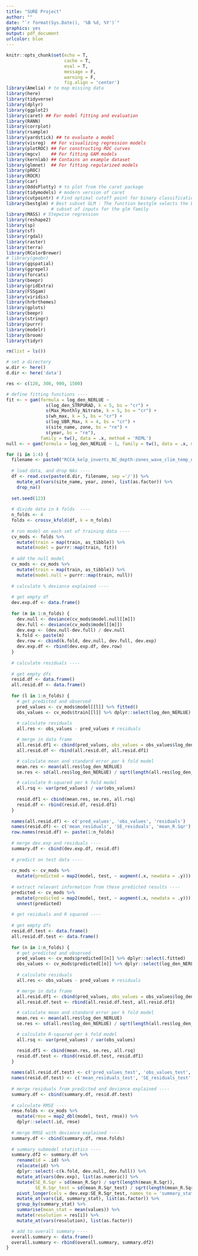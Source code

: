 ```yaml
---
title: "SURE Project"
author: ""
date: "`r format(Sys.Date(), '%B %d, %Y')`"
graphics: yes
output: pdf_document
urlcolor: blue
---
```


```r
knitr::opts_chunk$set(echo = T,
                      cache = T,
                      eval = T,
                      message = F,
                      warning = F,
                      fig.align = 'center')
library(Amelia) # to map missing data
library(here)
library(tidyverse)
library(dplyr)
library(ggplot2) 
library(caret) ## For model fitting and evaluation
library(RANN)
library(corrplot)
library(rsample)
library(yardstick) ## to evaluate a model
library(visreg)  ## For visualizing regression models
library(plotROC) ## For constructing ROC curves
library(mgcv)    ## For fitting GAM models
library(kernlab) ## Contains an example dataset
library(glmnet)  ## For fitting regularized models
library(pROC)
library(ROCR)
library(car)
library(OddsPlotty) # to plot from the caret package
library(tidymodels) # modern version of caret
library(cutpointr) # Find optimal cutoff point for binary classification
library(bestglm) # Best subset GLM : The function bestglm selects the best 
                 # subset of inputs for the glm family
library(MASS) # Stepwise regression
library(reshape2)
library(sp)
library(sf)
library(rgdal)
library(raster) 
library(terra)
library(RColorBrewer)
# library(geobr)
library(ggspatial)
library(ggrepel)
library(forcats)
library(beepr)
library(gridExtra)
library(FSSgam)
library(viridis)
library(hrbrthemes)
library(gplots)
library(beepr)
library(stringr)
library(purrr)
library(modelr)
library(broom)
library(tidyr)
```

```r
rm(list = ls())

# set a directory
w.dir <- here()
d.dir <- here('data')
```

```r
res <- c(120, 300, 900, 1500)

# define fitting functions ----
fit <- ~ gam(formula = log_den_NERLUE ~ 
               s(log_den_STRPURAD, k = 5, bs = "cr") + 
               s(Max_Monthly_Nitrate, k = 5, bs = "cr") + 
               s(wh_max, k = 5, bs = "cr") +
               s(log_UBR_Max, k = 4, bs = "cr") + 
               s(site_name, zone, bs = "re") + 
               s(year, bs = "re"), 
             family = tw(), data = .x, method = 'REML')
null <- ~ gam(formula = log_den_NERLUE ~ 1, family = tw(), data = .x, method = 'REML')

for (i in 1:4) {
  filename <- paste0("RCCA_kelp_inverts_NC_depth-zones_wave_clim_temp_nit_subs_orbvel_npp_", res[i], "m.csv")
  
  # load data, and drop NAs ----
  df <- read.csv(paste(d.dir, filename, sep ='/')) %>%
    mutate_at(vars(site_name, year, zone), list(as.factor)) %>%
    drop_na()
  
  set.seed(123)
  
  # divide data in k folds  ----
  n_folds <- 4
  folds <- crossv_kfold(df, k = n_folds)
  
  # run model on each set of training data ----
  cv_mods <- folds %>%
    mutate(train = map(train, as_tibble)) %>%
    mutate(model = purrr::map(train, fit)) 
  
  # add the null model
  cv_mods <- cv_mods %>%
    mutate(train = map(train, as_tibble)) %>%
    mutate(model.null = purrr::map(train, null)) 
  
  # calculate % deviance explained ----
  
  # get empty df
  dev.exp.df <- data.frame()
  
  for (m in 1:n_folds) {
    dev.null <- deviance(cv_mods$model.null[[m]])
    dev.full <- deviance(cv_mods$model[[m]])
    dev.exp <- (dev.null-dev.full) / dev.null
    k.fold <- paste(m)
    dev.row <- cbind(k.fold, dev.null, dev.full, dev.exp)
    dev.exp.df <- rbind(dev.exp.df, dev.row)
  }
  
  # calculate residuals ----
  
  # get empty dfs
  resid.df <- data.frame()
  all.resid.df <- data.frame()
  
  for (l in 1:n_folds) {
    # get predicted and observed
    pred_values <- cv_mods$model[[l]] %>% fitted()
    obs_values <- cv_mods$train[[l]] %>% dplyr::select(log_den_NERLUE)
    
    # calculate residuals
    all.res <- obs_values - pred_values # residuals

    # merge in data frame
    all.resid.df1 <- cbind(pred_values, obs_values = obs_values$log_den_NERLUE, all.res)
    all.resid.df <- rbind(all.resid.df, all.resid.df1)

    # calculate mean and standard error per k fold model
    mean.res <- mean(all.res$log_den_NERLUE)
    se.res <- sd(all.res$log_den_NERLUE) / sqrt(length(all.res$log_den_NERLUE))

    # calculate R-squared per k fold model
    all.rsq <- var(pred_values) / var(obs_values) 
    
    resid.df1 <- cbind(mean.res, se.res, all.rsq)
    resid.df <- rbind(resid.df, resid.df1)
  }
  
  names(all.resid.df) <- c('pred_values', 'obs_values', 'residuals')
  names(resid.df) <- c('mean_residuals', 'SE_residuals', 'mean_R.Sqr')
  row.names(resid.df) <- paste(1:n_folds)
  
  # merge dev.exp and residuals ----
  summary.df <- cbind(dev.exp.df, resid.df)
  
  # predict on test data ----
  
  cv_mods <- cv_mods %>% 
    mutate(predicted = map2(model, test, ~ augment(.x, newdata = .y))) 
  
  # extract relevant information from these predicted results ----
  predicted <- cv_mods %>% 
    mutate(predicted = map2(model, test, ~ augment(.x, newdata = .y))) %>%
    unnest(predicted)
  
  # get residuals and R squared ----
  
  # get empty dfs
  resid.df.test <- data.frame()
  all.resid.df.test <- data.frame()
  
  for (n in 1:n_folds) {
    # get predicted and observed
    pred_values <- cv_mods$predicted[[n]] %>% dplyr::select(.fitted)
    obs_values <- cv_mods$predicted[[n]] %>% dplyr::select(log_den_NERLUE)
    
    # calculate residuals
    all.res <- obs_values - pred_values # residuals

    # merge in data frame
    all.resid.df1 <- cbind(pred_values, obs_values = obs_values$log_den_NERLUE, all.res)
    all.resid.df.test <- rbind(all.resid.df.test, all.resid.df1)

    # calculate mean and standard error per k fold model
    mean.res <- mean(all.res$log_den_NERLUE)
    se.res <- sd(all.res$log_den_NERLUE) / sqrt(length(all.res$log_den_NERLUE))

    # calculate R-squared per k fold model
    all.rsq <- var(pred_values) / var(obs_values)

    resid.df1 <- cbind(mean.res, se.res, all.rsq)
    resid.df.test <- rbind(resid.df.test, resid.df1)
  }
  
  names(all.resid.df.test) <- c('pred_values_test', 'obs_values_test', 'residuals_test')
  names(resid.df.test) <- c('mean_residuals_test', 'SE_residuals_test', 'mean_R.Sqr_test')
  
  # merge residuals from predicted and deviance explained ----
  summary.df <- cbind(summary.df, resid.df.test)
  
  # calculate RMSE ----
  rmse.folds <- cv_mods %>%
    mutate(rmse = map2_dbl(model, test, rmse)) %>%
    dplyr::select(.id, rmse) 
  
  # merge RMSE with deviance explained ----
  summary.df <- cbind(summary.df, rmse.folds)
  
  # summary submodel statistics ----
  summary.df2 <- summary.df %>%
    rename(id = .id) %>%
    relocate(id) %>%
    dplyr::select(-c(k.fold, dev.null, dev.full)) %>%
    mutate_at(vars(dev.exp), list(as.numeric)) %>%
    mutate(SE_R.Sqr = sd(mean_R.Sqr) / sqrt(length(mean_R.Sqr)),
           SE_R.Sqr_test = sd(mean_R.Sqr_test) / sqrt(length(mean_R.Sqr_test))) %>%
    pivot_longer(cols = dev.exp:SE_R.Sqr_test, names_to = 'summary_stat', values_to = 'values') %>%
    mutate_at(vars(id, summary_stat), list(as.factor)) %>%
    group_by(summary_stat) %>%
    summarise(mean_stat = mean(values)) %>%
    mutate(resolution = res[i]) %>%
    mutate_at(vars(resolution), list(as.factor))

  # add to overall summary ----
  overall.summary <- data.frame()
  overall.summary <- rbind(overall.summary, summary.df2)
}
  
```

